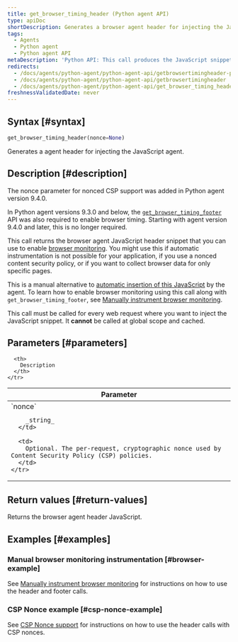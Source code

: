 ```yaml
---
title: get_browser_timing_header (Python agent API)
type: apiDoc
shortDescription: Generates a browser agent header for injecting the JavaScript agent.
tags:
  - Agents
  - Python agent
  - Python agent API
metaDescription: 'Python API: This call produces the JavaScript snippet you can use to set up browser monitoring.'
redirects:
  - /docs/agents/python-agent/python-agent-api/getbrowsertimingheader-python-agent-api
  - /docs/agents/python-agent/python-agent-api/getbrowsertimingheader
  - /docs/agents/python-agent/python-agent-api/get_browser_timing_header
freshnessValidatedDate: never
---
```


## Syntax [#syntax]

```py
get_browser_timing_header(nonce=None)
```

Generates a <InlinePopover type="browser" /> agent header for injecting the JavaScript agent.

## Description [#description]

<Callout variant="important">
The nonce parameter for nonced CSP support was added in Python agent version 9.4.0.

In Python agent versions 9.3.0 and below, the [`get_browser_timing_footer`](/docs/agents/python-agent/python-agent-api/get_browser_timing_footer) API was also required to enable browser timing. Starting with agent version 9.4.0 and later, this is no longer required.
</Callout>

This call returns the browser agent JavaScript header snippet that you can use to enable [browser monitoring](/docs/agents/python-agent/supported-features/page-load-timing-python). You might use this if automatic instrumentation is not possible for your application, if you use a nonced content security policy, or if you want to collect browser data for only specific pages.

This is a manual alternative to [automatic insertion of this JavaScript](/docs/browser/new-relic-browser/installation-configuration/add-apps-new-relic-browser#select-apm-app) by the agent.
To learn how to enable browser monitoring using this call along with ``get_browser_timing_footer``, see [Manually instrument browser monitoring](/docs/agents/python-agent/supported-features/page-load-timing-python#manual_instrumentation).

This call must be called for every web request where you want to inject the JavaScript snippet. It **cannot** be called at global scope and cached.

## Parameters [#parameters]

<table>
  <thead>
    <tr>
      <th width="25%">
        Parameter
      </th>

      <th>
        Description
      </th>
    </tr>
  </thead>

  <tbody>
    <tr>
      <td>
        `nonce`

        _string_
      </td>

      <td>
        Optional. The per-request, cryptographic nonce used by Content Security Policy (CSP) policies.
      </td>
    </tr>
  </tbody>
</table>

## Return values [#return-values]

Returns the browser agent header JavaScript.

## Examples [#examples]

### Manual browser monitoring instrumentation [#browser-example]

See [Manually instrument browser monitoring](/docs/agents/python-agent/supported-features/page-load-timing-python#manual_instrumentation) for instructions on how to use the header and footer calls.

### CSP Nonce example [#csp-nonce-example]

See [CSP Nonce support](/docs/agents/python-agent/supported-features/page-load-timing-python#csp-nonce-support) for instructions on how to use the header calls with CSP nonces.
